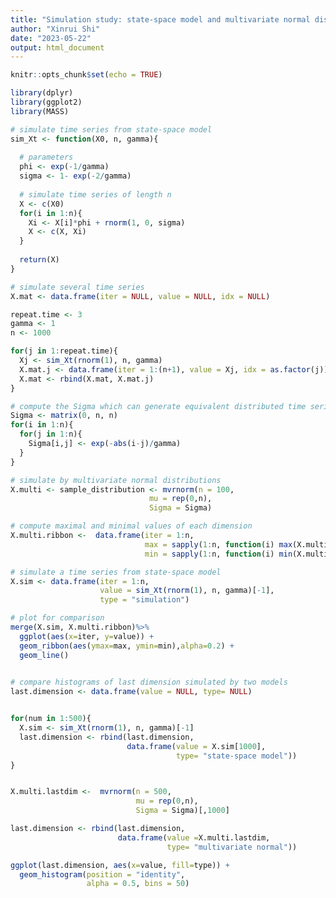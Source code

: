 ```yaml
---
title: "Simulation study: state-space model and multivariate normal distribution"
author: "Xinrui Shi"
date: "2023-05-22"
output: html_document
---
```


```r
knitr::opts_chunk$set(echo = TRUE)

library(dplyr)
library(ggplot2)
library(MASS)
```

```r
# simulate time series from state-space model
sim_Xt <- function(X0, n, gamma){
  
  # parameters
  phi <- exp(-1/gamma)
  sigma <- 1- exp(-2/gamma)
  
  # simulate time series of length n
  X <- c(X0)
  for(i in 1:n){
    Xi <- X[i]*phi + rnorm(1, 0, sigma)
    X <- c(X, Xi)
  }
  
  return(X)
}
```


```r
# simulate several time series
X.mat <- data.frame(iter = NULL, value = NULL, idx = NULL)

repeat.time <- 3
gamma <- 1
n <- 1000

for(j in 1:repeat.time){
  Xj <- sim_Xt(rnorm(1), n, gamma)
  X.mat.j <- data.frame(iter = 1:(n+1), value = Xj, idx = as.factor(j))
  X.mat <- rbind(X.mat, X.mat.j)
}

```

```r

# compute the Sigma which can generate equivalent distributed time series
Sigma <- matrix(0, n, n)
for(i in 1:n){
  for(j in 1:n){
    Sigma[i,j] <- exp(-abs(i-j)/gamma)
  }
}

# simulate by multivariate normal distributions
X.multi <- sample_distribution <- mvrnorm(n = 100,
                               mu = rep(0,n), 
                               Sigma = Sigma)

# compute maximal and minimal values of each dimension
X.multi.ribbon <-  data.frame(iter = 1:n, 
                              max = sapply(1:n, function(i) max(X.multi[,i])), 
                              min = sapply(1:n, function(i) min(X.multi[,i])))

# simulate a time series from state-space model
X.sim <- data.frame(iter = 1:n, 
                    value = sim_Xt(rnorm(1), n, gamma)[-1], 
                    type = "simulation")

# plot for comparison
merge(X.sim, X.multi.ribbon)%>% 
  ggplot(aes(x=iter, y=value)) + 
  geom_ribbon(aes(ymax=max, ymin=min),alpha=0.2) +
  geom_line()
  
```


```r

# compare histograms of last dimension simulated by two models
last.dimension <- data.frame(value = NULL, type= NULL)


for(num in 1:500){
  X.sim <- sim_Xt(rnorm(1), n, gamma)[-1]
  last.dimension <- rbind(last.dimension, 
                          data.frame(value = X.sim[1000], 
                                     type= "state-space model"))
}


X.multi.lastdim <-  mvrnorm(n = 500,
                            mu = rep(0,n), 
                            Sigma = Sigma)[,1000]

last.dimension <- rbind(last.dimension, 
                        data.frame(value =X.multi.lastdim, 
                                   type= "multivariate normal"))

ggplot(last.dimension, aes(x=value, fill=type)) +
  geom_histogram(position = "identity", 
                 alpha = 0.5, bins = 50)
```








